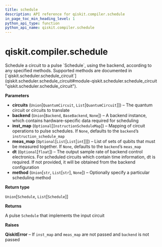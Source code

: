 ```yaml
---
title: schedule
description: API reference for qiskit.compiler.schedule
in_page_toc_min_heading_level: 1
python_api_type: function
python_api_name: qiskit.compiler.schedule
---
```


<span id="qiskit-compiler-schedule" />

# qiskit.compiler.schedule

<Function id="qiskit.compiler.schedule" isDedicatedPage={true} github="https://github.com/qiskit/qiskit/tree/stable/0.16/qiskit/compiler/schedule.py" signature="schedule(circuits, backend=None, inst_map=None, meas_map=None, dt=None, method=None)">
  Schedule a circuit to a pulse `Schedule`, using the backend, according to any specified methods. Supported methods are documented in [`qiskit.scheduler.schedule_circuit`](qiskit.scheduler.schedule_circuit#module-qiskit.scheduler.schedule_circuit "qiskit.scheduler.schedule_circuit").

  **Parameters**

  *   **circuits** (`Union`\[`QuantumCircuit`, `List`\[`QuantumCircuit`]]) – The quantum circuit or circuits to translate
  *   **backend** (`Union`\[`Backend`, `BaseBackend`, `None`]) – A backend instance, which contains hardware-specific data required for scheduling
  *   **inst\_map** (`Optional`\[`InstructionScheduleMap`]) – Mapping of circuit operations to pulse schedules. If `None`, defaults to the `backend`’s `instruction_schedule_map`
  *   **meas\_map** (`Optional`\[`List`\[`List`\[`int`]]]) – List of sets of qubits that must be measured together. If `None`, defaults to the `backend`’s `meas_map`
  *   **dt** (`Optional`\[`float`]) – The output sample rate of backend control electronics. For scheduled circuits which contain time information, dt is required. If not provided, it will be obtained from the backend configuration
  *   **method** (`Union`\[`str`, `List`\[`str`], `None`]) – Optionally specify a particular scheduling method

  **Return type**

  `Union`\[`Schedule`, `List`\[`Schedule`]]

  **Returns**

  A pulse `Schedule` that implements the input circuit

  **Raises**

  **QiskitError** – If `inst_map` and `meas_map` are not passed and `backend` is not passed
</Function>

